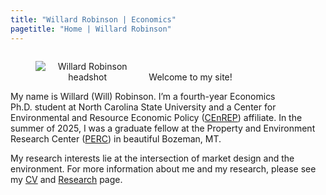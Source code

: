 ```yaml
---
title: "Willard Robinson | Economics"
pagetitle: "Home | Willard Robinson"
---
```

<meta name="google-site-verification" content="apxfYeosxqOM5sqd5ri-fn1RF0FpUE1oWwMbxMH9Rkg"/>

<script type="application/ld+json">
  {
    "@context" : "https://schema.org",
    "@type" : "WebSite",
    "name" : "Willard Robinson",
    "url" : "https://wmrobin.github.io/"
  }
</script>

<!-- Google Tag Manager (noscript) -->
<noscript><iframe src="https://www.googletagmanager.com/ns.html?id=GTM-5B8VD5SK"
height="0" width="0" style="display:none;visibility:hidden"></iframe></noscript>
<!-- End Google Tag Manager (noscript) -->

<style>
  figure {
    margin-right: 15px;
    text-align: center;
    float: left; 
  }

  figure img {
    /* Maintain aspect ratio */
    height: auto;
    /* Remove any extra space below the image */
    display: block;
  }
  
  /* Style for the caption */
   
  figcaption {
    /* Optional: Add a background color to improve readability */
    /*background-color: rgba(0, 0, 0, 0.7);
    /* Optional: Set text color */
    /*  color: #fff;
    /* Optional: Add padding for better aesthetics */
    /*  padding: 10px;
    box-sizing: border-box;
    /* Include padding in the width */
    display: block;
    /* Ensure the caption is a block-level element */
    /* Add space between the image and the caption */
    margin-top: 5px;
  }

</style>

<figure style= "max-width: 33%;" margin = "20">
  <img src="images/robinson-headshot.jpg" alt="Willard Robinson headshot">
</figure>

<br>

Welcome to my site!

My name is Willard (Will) Robinson.
I'm a fourth-year Economics Ph.D. student at North Carolina State University and a Center for Environmental and Resource Economic Policy (<a href="https://cenrep.ncsu.edu/" target="_blank">CEnREP</a>) affiliate.
In the summer of 2025, I was a graduate fellow at the Property and Environment Research Center (<a href="https://perc.org/" target="_blank">PERC</a>) in beautiful Bozeman, MT.

My research interests lie at the intersection of market design and the environment. For more information about me and my research, please see my [CV](cv.html) and [Research](research.html) page.

